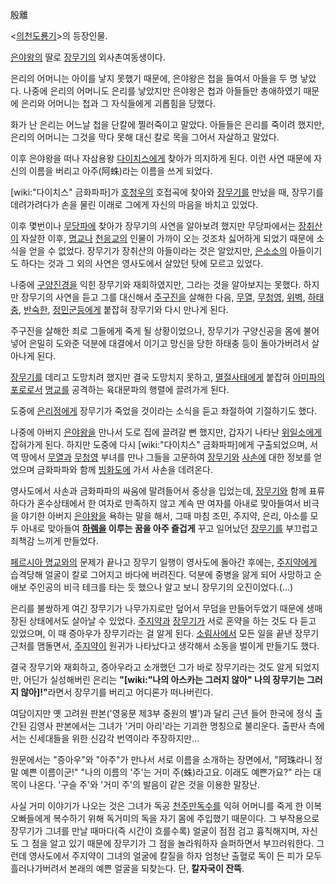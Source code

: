 殷離

<[[의천도룡기]]>의 등장인물.

[[은야왕]]의 딸로 [[장무기]]의 외사촌여동생이다.

은리의 어머니는 아이를 낳지 못했기 때문에, 은야왕은 첩을 들여서 아들을 두 명 낳았다. 나중에 은리의 어머니도 은리를 낳았지만 은야왕은 첩과 아들들만 총애하였기 때문에 은리와 어머니는 첩과 그 자식들에게 괴롭힘을 당했다.

화가 난 은리는 어느날 첩을 단칼에 찔러죽이고 말았다. 아들들은 은리를 죽이려 했지만, 은리의 어머니는 그것을 막다 못해 대신 칼로 목을 그어서 자살하고 말았다.

이후 은야왕을 떠나 자삼용왕 [[다이치스]]에게 찾아가 의지하게 된다. 이런 사연 때문에 자신의 이름을 버리고 아주(阿蛛)라는 이름을 쓰게 되었다.

[wiki:"다이치스" 금화파파]가 [[호청우]]의 호접곡에 찾아와 [[장무기]]를 만났을 때, 장무기를 데려가려다가 손을 물린 이래로 그에게 자신의 마음을 바치고 있었다.

이후 몇번이나 [[무당파]]에 찾아가 장무기의 사연을 알아보려 했지만 무당파에서는 [[장취산]]이 자살한 이후, [[명교]]나 [[천응교]]의 인물이 가까이 오는 것조차 싫어하게 되었기 때문에 소식을 얻을 수 없었다. 장무기가 장취산의 아들이라는 것은 알았지만, [[은소소]]의 아들이기도 하다는 것과 그 외의 사연은 영사도에서 살았던 탓에 모르고 있었다.

나중에 [[구양진경]]을 익힌 장무기와 재회하였지만, 그라는 것을 알아보지는 못했다. 하지만 장무기의 사연을 듣고 그를 대신해서 [[주구진]]을 살해한 다음, [[무열]], [[무청영]], [[위벽]], [[하태충]], [[반숙한]], [[정민군]]등에게 붙잡혀 장무기와 다시 만나게 된다.

주구진을 살해한 죄로 그들에게 죽게 될 상황이었으나, 장무기가 구양신공을 몸에 불어넣어 은밀히 도와준 덕분에 대결에서 이기고 망신을 당한 하태충 등이 돌아가버려서 살아나게 된다.

[[장무기]]를 데리고 도망치려 했지만 결국 도망치지 못하고, [[멸절사태]]에게 붙잡혀 [[아미파]]의 [[포로]]로서 [[명교]]를 공격하는 육대문파의 행렬에 끌려가게 된다.

도중에 [[은리정]]에게 장무기가 죽었을 것이라는 소식을 듣고 좌절하여 기절하기도 했다.

나중에 아버지 [[은야왕]]을 만나서 도로 집에 끌려갈 뻔 했지만, 갑자기 나타난 [[위일소]]에게 잡혀가게 된다. 하지만 도중에 다시 [wiki:"다이치스" 금화파파]에게 구출되었으며, 서역 땅에서 [[무열]]과 [[무청영]] 부녀를 만나 그들을 고문하여 [[장무기]]와 [[사손]]에 대한 정보를 얻었으며 금화파파와 함께 [[빙화도]]에 가서 사손을 데려온다.

영사도에서 사손과 금화파파의 싸움에 말려들어서 중상을 입었는데, [[장무기]]와 함께 표류하다가 혼수상태에서 한 여자로 만족하지 않고 계속 딴 여자를 아내로 맞아들여서 비극을 야기한 아버지 [[은야왕]]을 욕하는 말을 해서, 그때 마침 조민, 주지약, 은리, 아소를 모두 아내로 맞아들여 '''[[하렘]]을 이루는 꿈을 아주 즐겁게''' 꾸고 일어났던 [[장무기]]를 부끄럽고 죄책감 느끼게 만들었다.

[[페르시아 명교]]와의 문제가 끝나고 장무기 일행이 영사도에 돌아간 후에는, [[주지약]]에게 습격당해 얼굴이 칼로 그어지고 바다에 버려진다. 덕분에 중병을 앓게 되어 사망하고 순애보 주인공의 비극 테크를 타는 듯 했으나 알고 보니 장무기의 오진이었다.(...)

은리를 불쌍하게 여긴 장무기가 나무가지로만 덮어서 무덤을 만들어두었기 때문에 생매장된 상태에서도 살아날 수 있었다. [[주지약]]과 [[장무기]]가 서로 혼약을 하는 것도 다 듣고 있었으며, 이 때 증아우가 장무기라는 걸 알게 된다. [[소림사]]에서 모든 일을 끝낸 장무기 근처를 맴돌면서, [[주지약]]이 원귀가 나타났다고 생각해서 소동을 벌이게 만들기도 했다.

결국 장무기와 재회하고, 증아우라고 소개했던 그가 바로 장무기라는 것도 알게 되었지만, 어딘가 실성해버린 은리는 '''"[wiki:"나의 아스카는 그러지 않아" 나의 장무기는 그러지 않아]!"'''라면서 장무기를 버리고 어디론가 떠나버린다.

여담이지만 옛 고려원 판본('영웅문 제3부 중원의 별')과 달리 근년 들어 한국에 정식 출간된 김영사 판본에서는 그녀가 '거미 아리'라는 기괴한 명칭으로 불리운다. 출판사 측에서는 신세대들을 위한 신감각 번역이라 주장하지만...

원문에서는 "증아우"와 "아주"가 만나서 서로 이름을 소개하는 장면에서,
"阿珠라니 정말 예쁜 이름이군!"
"나의 이름의 '주'는 거미 주(蛛)라고요. 이래도 예쁜가요?"
라는 대목이 나온다. '구슬 주'와 '거미 주'의 발음이 같은 것을 이용한 말장난.

사실 거미 이야기가 나오는 것은 그녀가 독공 [[천주만독수]]를 익혀 어머니를 죽게 한 이복오빠들에게 복수하기 위해 독거미의 독을 자기 몸에 주입했기 때문이다. 그 부작용으로 장무기가 그녀를 만날 때마다(즉 시간이 흐를수록) 얼굴이 점점 검고 흉칙해지며, 자신도 그 점을 알고 있기 때문에 장무기가 그 점을 놀라워하자 슬퍼하면서 부끄러워한다. 그런데 영사도에서 주지약이 그녀의 얼굴에 칼질을 하자 엄청난 출혈로 독이 든 피가 모두 흘러나가버려서 본래의 예쁜 얼굴을 되찾는다. 단, '''칼자국이 잔뜩'''.

